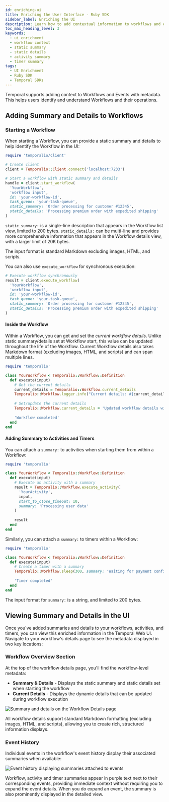 ```yaml
---
id: enriching-ui
title: Enriching the User Interface - Ruby SDK
sidebar_label: Enriching the UI
description: Learn how to add contextual information to workflows and events in the Temporal UI using the Ruby SDK.
toc_max_heading_level: 3
keywords:
  - ui enrichment
  - workflow context
  - static summary
  - static details
  - activity summary
  - timer summary
tags:
  - UI Enrichment
  - Ruby SDK
  - Temporal SDKs
---
```


Temporal supports adding context to Workflows and Events with metadata. 
This helps users identify and understand Workflows and their operations.

## Adding Summary and Details to Workflows

### Starting a Workflow

When starting a Workflow, you can provide a static summary and details to help identify the Workflow in the UI:

```ruby
require 'temporalio/client'

# Create client
client = Temporalio::Client.connect('localhost:7233')

# Start a workflow with static summary and details
handle = client.start_workflow(
  'YourWorkflow',
  'workflow input',
  id: 'your-workflow-id',
  task_queue: 'your-task-queue',
  static_summary: 'Order processing for customer #12345',
  static_details: 'Processing premium order with expedited shipping'
)
```

`static_summary:` is a single-line description that appears in the Workflow list view, limited to 200 bytes.
`static_details:` can be multi-line and provides more comprehensive information that appears in the Workflow details view, with a larger limit of 20K bytes.

The input format is standard Markdown excluding images, HTML, and scripts.

You can also use `execute_workflow` for synchronous execution:

```ruby
# Execute workflow synchronously
result = client.execute_workflow(
  'YourWorkflow',
  'workflow input',
  id: 'your-workflow-id',
  task_queue: 'your-task-queue',
  static_summary: 'Order processing for customer #12345',
  static_details: 'Processing premium order with expedited shipping'
)
```

#### Inside the Workflow

Within a Workflow, you can get and set the _current workflow details_. 
Unlike static summary/details set at Workflow start, this value can be updated throughout the life of the Workflow. 
Current Workflow details also takes Markdown format (excluding images, HTML, and scripts) and can span multiple lines.

```ruby
require 'temporalio'

class YourWorkflow < Temporalio::Workflow::Definition
  def execute(input)
    # Get the current details
    current_details = Temporalio::Workflow.current_details
    Temporalio::Workflow.logger.info("Current details: #{current_details}")
    
    # Set/update the current details
    Temporalio::Workflow.current_details = 'Updated workflow details with new status'
    
    'Workflow completed'
  end
end
```

#### Adding Summary to Activities and Timers

You can attach a `summary:` to activities when starting them from within a Workflow:

```ruby
require 'temporalio'

class YourWorkflow < Temporalio::Workflow::Definition
  def execute(input)
    # Execute an activity with a summary
    result = Temporalio::Workflow.execute_activity(
      'YourActivity',
      input,
      start_to_close_timeout: 10,
      summary: 'Processing user data'
    )
    
    result
  end
end
```

Similarly, you can attach a `summary:` to timers within a Workflow:

```ruby
require 'temporalio'

class YourWorkflow < Temporalio::Workflow::Definition
  def execute(input)
    # Create a timer with a summary
    Temporalio::Workflow.sleep(300, summary: 'Waiting for payment confirmation')
    
    'Timer completed'
  end
end
```

The input format for `summary:` is a string, and limited to 200 bytes.

## Viewing Summary and Details in the UI

Once you've added summaries and details to your workflows, activities, and timers, you can view this enriched information in the Temporal Web UI. Navigate to your workflow's details page to see the metadata displayed in two key locations:

### Workflow Overview Section

At the top of the workflow details page, you'll find the workflow-level metadata:

- **Summary & Details** - Displays the static summary and static details set when starting the workflow
- **Current Details** - Displays the dynamic details that can be updated during workflow execution

![Summary and details on the Workflow Details page](/static/img/webui/workflow-summary-and-details.png)

All workflow details support standard Markdown formatting (excluding images, HTML, and scripts), allowing you to create rich, structured information displays.

### Event History

Individual events in the workflow's event history display their associated summaries when available:

![Event history displaying summaries attached to events](/static/img/webui/event-history-summaries.png)

Workflow, activity and timer summaries appear in purple text next to their corresponding events, providing immediate context without requiring you to expand the event details. When you do expand an event, the summary is also prominently displayed in the detailed view.